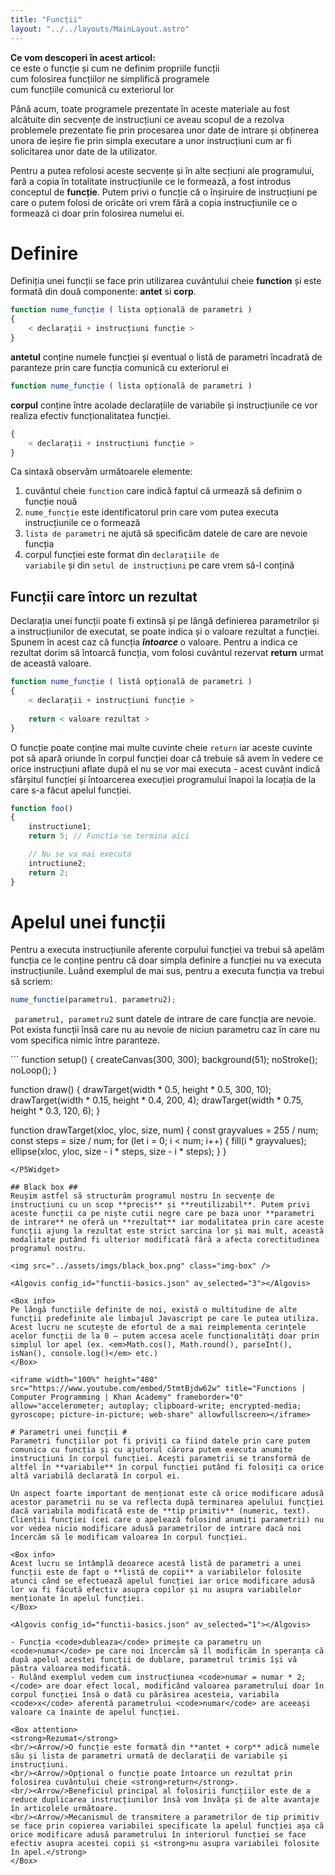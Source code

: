 ```yaml
---
title: "Funcții"
layout: "../../layouts/MainLayout.astro"
---
```



<Box knowledge>
<strong>Ce vom descoperi în acest articol:</strong>
<br/><Check/>ce este o funcție și cum ne definim propriile funcții
<br/><Check/>cum folosirea funcțiilor ne simplifică programele
<br/><Check/>cum funcțiile comunică cu exteriorul lor
</Box>

Până acum, toate programele prezentate în aceste materiale au fost alcătuite din secvențe de instrucțiuni ce aveau scopul de a rezolva problemele prezentate fie prin procesarea unor date de intrare și obținerea unora de ieșire fie prin simpla executare a unor instrucțiuni cum ar fi solicitarea unor date de la utilizator.

Pentru a putea refolosi aceste secvențe și în alte secțiuni ale programului, fară a copia în totalitate instrucțiunile ce le formează, a fost introdus conceptul de **funcție**. Putem privi o funcție că o înșiruire de instrucțiuni pe care o putem folosi de oricâte ori vrem fără a copia instrucțiunile ce o formează ci doar prin folosirea numelui ei.

# Definire #
Definiția unei funcții se face prin utilizarea cuvântului cheie **function** și este formată din două componente: <strong>antet</strong> si <strong>corp</strong>.

```js
function nume_funcție ( lista opțională de parametri )
{
    < declarații + instrucțiuni funcție >
}
```

<Arrow/>**antetul** conține numele funcției și eventual o listă de parametri încadrată de paranteze prin care funcția comunică cu exteriorul ei
```js
function nume_funcție ( lista opțională de parametri )
```

<Arrow/>**corpul** conține între acolade declarațiile de variabile și instrucțiunile ce vor realiza efectiv funcționalitatea funcției.
```js
{
    < declarații + instrucțiuni funcție >
}
```

Ca sintaxă observăm următoarele elemente:
1. cuvântul cheie <code>function</code> care indică faptul că urmează să definim o funcție nouă
2. <code>nume_funcție</code> este identificatorul prin care vom putea executa instrucțiunile ce o formează
3. <code>lista de parametri</code> ne ajută să specificăm datele de care are nevoie funcția
4. corpul funcției este format din <code>declarațiile de variabile</code> și din <code>setul de instrucțiuni</code> pe care vrem să-l conțină

## Funcții care întorc un rezultat ##
Declarația unei funcții poate fi extinsă și pe lângă definierea parametrilor și a instrucțiunilor de executat, se poate indica și o valoare rezultat a funcției. Spunem în acest caz că funcția _**întoarce**_ o valoare. Pentru a indica ce rezultat dorim să întoarcă funcția, vom folosi cuvântul rezervat **return** urmat de această valoare.

```js
function nume_funcție ( listă opțională de parametri )
{
    < declarații + instrucțiuni funcție >
	
    return < valoare rezultat >
}
```

O funcție poate conține mai multe cuvinte cheie <code>return</code> iar aceste cuvinte pot să apară oriunde în corpul funcției doar că trebuie să avem în vedere ce orice instrucțiuni aflate după el nu se vor mai executa - acest cuvânt indică sfârșitul funcției și întoarcerea execuției programului înapoi la locația de la care s-a făcut apelul funcției.

```js
function foo()
{
    instructiune1;
    return 5; // Functia se termina aici

    // Nu se va mai executa
    intructiune2; 
    return 2;
}

```
# Apelul unei funcții #
Pentru a executa instrucțiunile aferente corpului funcției va trebui să apelăm funcția ce le conține pentru că doar simpla definire a funcției nu va executa instrucțiunile. Luând exemplul de mai sus, pentru a executa funcția va trebui să scriem:

```js
nume_functie(parametru1, parametru2);
 ```

``` parametru1, parametru2``` sunt datele de intrare de care funcția are nevoie. Pot exista funcții însă care nu au nevoie de niciun parametru caz în care nu vom specifica nimic între paranteze.

<P5Widget>
```
function setup() {
  createCanvas(300, 300);
  background(51);
  noStroke();
  noLoop();
}

function draw() {
  drawTarget(width * 0.5, height * 0.5, 300, 10);
  drawTarget(width * 0.15, height * 0.4, 200, 4);
  drawTarget(width * 0.75, height * 0.3, 120, 6);
}

function drawTarget(xloc, yloc, size, num) {
  const grayvalues = 255 / num;
  const steps = size / num;
  for (let i = 0; i < num; i++) {
    fill(i * grayvalues);
    ellipse(xloc, yloc, size - i * steps, size - i * steps);
  }
}
```
</P5Widget>

## Black box ##
Reușim astfel să structurăm programul nostru în secvențe de instrucțiuni cu un scop **precis** și **reutilizabil**. Putem privi aceste funcții ca pe niște cutii negre care pe baza unor **parametri de intrare** ne oferă un **rezultat** iar modalitatea prin care aceste funcții ajung la rezultat este strict sarcina lor și mai mult, această modalitate putând fi ulterior modificată fără a afecta corectitudinea programul nostru. 

<img src="../assets/imgs/black_box.png" class="img-box" />

<Algovis config_id="functii-basics.json" av_selected="3"></Algovis>

<Box info>
Pe lângă funcțiile definite de noi, există o multitudine de alte funcții predefinite ale limbajul Javascript pe care le putea utiliza. Acest lucru ne scutește de efortul de a mai reimplementa cerințele acelor funcții de la 0 – putem accesa acele funcționalități doar prin simplul lor apel (ex. <em>Math.cos(), Math.round(), parseInt(), isNan(), console.log()</em> etc.)
</Box>

<iframe width="100%" height="480" src="https://www.youtube.com/embed/5tmtBjdw62w" title="Functions | Computer Programming | Khan Academy" frameborder="0" allow="accelerometer; autoplay; clipboard-write; encrypted-media; gyroscope; picture-in-picture; web-share" allowfullscreen></iframe>

# Parametri unei funcții #
Parametri funcțiilor pot fi priviți ca fiind datele prin care putem comunica cu funcția și cu ajutorul cărora putem executa anumite instrucțiuni în corpul funcției. Acești parametrii se transformă de altfel în **variabile** în corpul funcției putând fi folosiți ca orice altă variabilă declarată în corpul ei. 

Un aspect foarte important de menționat este că orice modificare adusă acestor parametrii nu se va reflecta după terminarea apelului funcției dacă variabila modificată este de **tip primitiv** (numeric, text). Clienții funcției (cei care o apelează folosind anumiți parametrii) nu vor vedea nicio modificare adusă parametrilor de intrare dacă noi încercăm să le modificam valoarea în corpul funcției. 

<Box info>
Acest lucru se întâmplă deoarece acestă listă de parametri a unei funcții este de fapt o **listă de copii** a variabilelor folosite atunci când se efectuează apelul funcției iar orice modificare adusă lor va fi făcută efectiv asupra copilor și nu asupra variabilelor menționate în apelul funcției.
</Box>

<Algovis config_id="functii-basics.json" av_selected="1"></Algovis>

- Funcția <code>dubleaza</code> primește ca parametru un <code>numar</code> pe care noi încercăm să îl modificăm în speranța că după apelul acestei funcții de dublare, parametrul trimis își vă păstra valoarea modificată. 
- Rulând exemplul vedem cum instrucțiunea <code>numar = numar * 2;</code> are doar efect local, modificând valoarea parametrului doar în corpul funcției însă o dată cu părăsirea acesteia, variabila <code>x</code> aferentă parametrului <code>numar</code> are aceeași valoare ca înainte de apelul funcției.

<Box attention>
<strong>Rezumat</strong>
<br/><Arrow/>O funcție este formată din **antet + corp** adică numele său și lista de parametri urmată de declarații de variabile și instrucțiuni.
<br/><Arrow/>Opțional o funcție poate întoarce un rezultat prin folosirea cuvântului cheie <strong>return</strong>.
<br/><Arrow/>Beneficiul principal al folosirii funcțiilor este de a reduce duplicarea instrucțiunilor însă vom învăța și de alte avantaje în articolele următoare.
<br/><Arrow/>Mecanismul de transmitere a parametrilor de tip primitiv se face prin copierea variabilei specificate la apelul funcției așa că orice modificare adusă parametrului în interiorul funcției se face efectiv asupra acestei copii și <strong>nu asupra variabilei folosite în apel.</strong>
</Box>